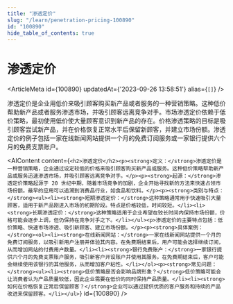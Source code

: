 ```yaml
---
title: "渗透定价"
slug: "/learn/penetration-pricing-100890"
id: "100890"
hide_table_of_contents: true
---
```



# 渗透定价

<ArticleMeta id={100890} updatedAt={'2023-09-26 13:58:51'} alias={`[]`} />
<div className='border-solid border-b border-t-0 my-4 border-[var(--ifm-color-gray-300)]' />

渗透定价是企业用低价来吸引顾客购买新产品或者服务的一种营销策略。这种低价帮助新产品或者服务渗透市场，并吸引顾客远离竞争对手。市场渗透定价依赖于低价策略，最初使用低价使大量顾客意识到新产品的存在。价格渗透策略的目标是吸引顾客尝试新产品，并在价格恢复正常水平后保留新顾客，并建立市场份额。渗透定价的例子包括一家在线新闻网站提供一个月的免费订阅服务或一家银行提供六个月的免费支票账户。

<AIContent content={`<h2>渗透定价</h2><p><strong>定义：</strong>渗透定价是一种营销策略，企业通过设定较低的价格来吸引顾客购买新产品或服务。这种低价策略帮助新产品或服务迅速渗透市场，并吸引顾客远离竞争对手。</p><p><strong>起源：</strong>渗透定价策略起源于 20 世纪中期，随着市场竞争的加剧，企业开始寻找新的方法来快速占领市场份额。最早的应用可以追溯到消费品行业，如食品和饮料。</p><p><strong>类别与特点：</strong><ul><li><strong>短期渗透定价：</strong>这种策略通常用于快速吸引大量顾客，适用于新产品刚进入市场的初期阶段。特点是价格较低，时间较短。</li><li><strong>长期渗透定价：</strong>这种策略适用于企业希望在较长时间内保持市场份额，价格可能会逐步上调，但仍保持在竞争对手之下。</li></ul><p>渗透定价的主要特点包括：低价策略、快速市场渗透、吸引新顾客、建立市场份额。</p><p><strong>具体案例：</strong><ol><li><strong>在线新闻网站：</strong>一家在线新闻网站提供一个月的免费订阅服务，以吸引新用户注册并体验其内容。在免费期结束后，用户可能会选择继续订阅，从而增加网站的付费用户数量。</li><li><strong>银行免费账户：</strong>一家银行提供六个月的免费支票账户服务，吸引新客户开设账户并使用其服务。在免费期结束后，客户可能会继续使用该银行的其他服务，从而增加客户粘性。</li></ol><p><strong>常见问题：</strong><ul><li><strong>低价策略是否会影响品牌形象？</strong>低价策略可能会让消费者认为产品质量较低，因此企业需要在低价的同时保持产品质量。</li><li><strong>如何在价格恢复正常后保留顾客？</strong>企业可以通过提供优质的客户服务和持续的产品改进来保留顾客。</li></ul>`} id={100890} />
